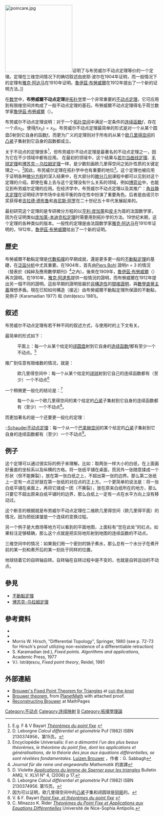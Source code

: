 [[Image:poincare.jpg|220px]]证明了与布劳威尔不动点定理等价的一个定理。定理在三维空间情况下的确切叙述由皮耶·波尔在1904年证明，而一般情况下的定理有[[雅克·阿达马|雅克·阿达马]]在1910年证明。[[魯伊茲·布勞威爾|魯伊茲·布勞威爾]]在1912年提出了一个新的证明方法。]]

在[[数学|数学]]中，'''布勞威爾不动点定理'''是[[拓扑学|拓扑学]]里一个非常重要的[[不动点定理|不动点定理]]，它可应用到有限维空间并构成了一般不动点定理的基石。布勞威爾不动点定理得名于荷兰数学家[[魯伊茲·布勞威爾|魯伊茲·布勞威爾]]（{{Lang-nl|L. E. J. Brouwer}}）。

布劳威尔不动点定理说明：对于一个[[拓扑空间|拓扑空间]]中满足一定条件的[[连续|连续]][[函数|函数]]<math>f</math>，存在一个点<math>x_0</math>，使得<math>f(x_0) = x_0</math>。布劳威尔不动点定理最简单的形式是对一个从某个圆盘<math>D</math>射到它自身的函数<math>f</math>。而更为广义的定理则对于所有的从某个[[欧几里得空间|欧几里得空间]]的[[凸集|凸]][[紧集|紧]]子集射到它自身的函数都成立。

关于不动点的定理很多<ref>E.g. F & V Bayart ''[http://www.bibmath.net/dico/index.php3?action=affiche&quoi=./p/pointfixe.html Théorèmes du point fixe] {{webarchive|url=https://web.archive.org/web/20081226200755/http://www.bibmath.net/dico/index.php3?action=affiche&quoi=.%2Fp%2Fpointfixe.html |date=2008-12-26 }}''</ref>，但布劳威尔不动点定理是最著名的不动点定理之一，因为它在不少领域中都有应用。
在最初的领域中，这个结果与[[若尔当曲线定理|若尔当曲线定理]]、[[毛球定理|毛球定理]]和[[博苏克－乌拉姆定理|博苏克－乌拉姆定理]]一样，是少数刻画欧几里得空间之拓扑性质的关键定理之一。<ref>D. Leborgne ''Calcul différentiel et géométrie'' Puf (1982) ISBN 2130374956，第15页。</ref>因此，布劳威尔定理在拓扑学中也有重要的地位<ref>Encyclopédie Universalis: ''Il en a démontré l'un des plus beaux théorèmes, le théorème du point fixe, dont les applications et généralisations, de la théorie des jeux aux équations différentielles, se sont révélées fondamentales.'' [http://www.universalis.fr/encyclopedie/T705705/BROUWER_L.htm Luizen Brouwer] {{Wayback|url=http://www.universalis.fr/encyclopedie/T705705/BROUWER_L.htm |date=20090829115347 }}，作者：G. Sabbagh</ref>。这个定理也被应用于证明各种[[微分方程|微分方程]]的深入结果中，在大部分的[[微分几何|微分几何]]课程中都可以见到对这个定理的介绍。即使在看上去与这个定理没有什么关系的领域，例如[[博弈论|博弈论]]中，也能见到布劳威尔定理的应用。在经济学中，布劳威尔不动点定理以及其推广：[[角谷静夫定理|角谷静夫定理]]在证明经济学市场中全局平衡的存在性中扮演了重要角色。后者是由诺贝尔奖获得者[[吉拉德·德布鲁|吉拉德·德布鲁]]和[[肯尼斯·约瑟夫·阿罗|肯尼斯·阿罗]]在二十世纪五十年代发展起来的。

最初研究这个定理的是专研微分方程的以[[亨利·庞加莱|亨利·庞加莱]]和[[艾米·皮卡|皮卡]]为首的法国数学家，因为在证明类似[[庞加莱-本迪克松定理|庞加莱-本迪克松定理]]时需要用到拓扑学的方法。19世纪末期，这个定理的各种类似的版本。一般性的定理是由法国数学家[[雅克·阿达马|雅克·阿达马]]在1910年证明的，1912年，[[魯伊茲·布勞威爾|魯伊茲·布勞威爾]]给出了一个新的证明。

== 歷史 ==
布勞威爾不動點定理是[[代數拓撲|代數拓撲]]的早期成就，還是更多更一般的[[不動點定理|不動點定理]]的基礎，在[[泛函分析|泛函分析]]中尤其重要。在1904年，首先由[[Piers_Bohl|Piers Bohl]] 證明''n'' = 3 的情況（發表於《純綷及應用數學期刊》<ref>''Journal für die reine und angewandte Mathematik'' 的直譯</ref>之內）。後來在1909年，[[魯伊茲·布勞威爾|魯伊茲·布勞威爾]]（{{Lang|en|L. E. J. Brouwer}}）再次證明。在1910年，[[雅克·阿達馬|雅克·阿達馬]]提供一般情況的證明，而布勞威爾在1912年提出另一個不同的證明。這些早期的證明皆屬於[[非構造性證明|非構造性]]的[[間接證明|間接證明]]，與[[數學直覺主義|數學直覺主義]]理想矛盾。現在已知如何構造（接近）由布勞威爾不動點定理所保證的不動點，見例子 (Karamadian 1977) 和 (Istrăţescu 1981)。

== 叙述 ==

布劳威尔不动点定理有若干种不同的叙述方式，与使用时的上下文有关。

最简单的形式如下：

:平面上：每一个从某个给定的[[闭集|闭]][[圆|圆盘]]射到它自身的[[连续函数|连续函数]]<math>f</math>都有至少一个不动点。<ref>D. Violette ''[http://newton.mat.ulaval.ca/amq/bulletins/dec06/sperner.pdf Applications du lemme de Sperner pour les triangles] {{webarchive|url=https://web.archive.org/web/20110608214059/http://newton.mat.ulaval.ca/amq/bulletins/dec06/sperner.pdf |date=2011-06-08 }}'' Bulletin AMQ, V. XLVI N° 4, (2006) p 17.</ref>

推广到任意有限维数的情况，就是：

:欧几里得空间中：每一个从某个给定的[[闭集|闭]][[球|球]]射到它自己的连续函数都有（至少）一个不动点<ref>D. Leborgne ''Calcul différentiel et géométrie'' Puf (1982) ISBN 2130374956. 第15页。</ref>

一个稍微更一般化的结论是：<ref>因为可以证明，欧几里得空间中的[[凸集|凸]][[紧集|紧]]子集和闭圆球是[[同胚|同胚]]的。</ref>

:每一个从一个欧几里得空间的某个给定的[[凸集|凸]][[紧集|紧]]子集射到它自身的连续函数都有（至少）一个不动点<ref>V. & F. Bayart ''[http://www.bibmath.net/dico/index.php3?action=affiche&quoi=./p/pointfixe.html Point fixe, et théorèmes du point fixe ] {{webarchive|url=https://web.archive.org/web/20081226200755/http://www.bibmath.net/dico/index.php3?action=affiche&quoi=.%2Fp%2Fpointfixe.html |date=2008-12-26 }}''</ref>。

而更加著名的是一个还要更一般化的定理：

:;[[Schauder不动点定理|Schauder不动点定理]]：每一个从一个[[巴拿赫空间|巴拿赫空间]]的某个给定的[[凸集|凸]][[紧集|紧]]子集射到它自身的连续函数都有（至少）一个不动点<ref>C. Minazzo K. Rider ''[http://math1.unice.fr/~eaubry/Enseignement/M1/memoire.pdf Théorèmes du Point Fixe et Applications aux Equations Différentielles] {{Wayback|url=http://math1.unice.fr/~eaubry/Enseignement/M1/memoire.pdf |date=20180404001651 }}'' Université de Nice-Sophia Antipolis.</ref>。
== 例子 ==

这个定理可以通过很实际的例子来理解。比如：取两张一样大小的白纸，在上面画好垂直的坐标系以及纵横的方格。将一张纸平铺在桌面，而另外一张随意揉成一个形状（但不能撕裂），放在第一张白纸之上，不超出第一张的边界。那么第二张纸上一定有一点正好就在第一张纸的对应点的正上方。一个更简单的说法是：将一张白纸平铺在桌面上，再将它揉成一团（不撕裂），放在原来白纸所在的地方，那么只要它不超出原来白纸平铺时的边界，那么白纸上一定有一点在水平方向上没有移动过。

这个断言的根据就是布劳威尔不动点定理在二维欧几里得空间（欧几里得平面）的情况，因为把纸揉皱是一个连续的变换过程。

另一个例子是大商场等地方可以看到的平面地图，上面标有“您在此处”的红点。如果标注足够精确，那么这个点就是把实际地形射到地图的连续函数的不动点。

三维空间中的情况：如果我们用一个密封的锅子煮水，那么总有一个水分子在煮开前的某一刻和煮开后的某一刻处于同样的位置。{{可疑}}

地球绕着它的自转轴自转。自转轴在自转过程中是不变的，也就是自转运动的不动点。

==參見==
* [[不動點定理|不動點定理]]
* [[博苏克-乌拉姆定理|博苏克-乌拉姆定理]]

==參考資料==
<references/>
* {{springer | title=Brouwer theorem | id=B/b017670 | last=Sobolev | first=V. I. | author-link=<!--Vladimir Ivanovich Sobolev-->}}
* {{cite journal|author=Gale, D. |year=1979|title=The Game of Hex and Brouwer Fixed-Point Theorem |url=https://archive.org/details/sim_american-mathematical-monthly_1979-11_86_9/page/n95 | journal=The American Mathematical Monthly | volume=86 | pages=818–827|doi=10.2307/2320146}}
* Morris W. Hirsch, "Differential Topology",  Springer, 1980 (see p. 72-73 for Hirsch's proof utilizing non-existence of a differentiable retraction)
* S. Karamadian (ed.), ''Fixed points. Algorithms and applications'', Academic Press, 1977
* V.I. Istrăţescu, ''Fixed point theory'', Reidel, 1981

==外部連結==
* [http://www.cut-the-knot.org/do_you_know/poincare.shtml#brouwertheorem Brouwer's Fixed Point Theorem for Triangles] {{Wayback|url=http://www.cut-the-knot.org/do_you_know/poincare.shtml#brouwertheorem |date=20210101141437 }} at [[cut-the-knot|cut-the-knot]]
* [https://web.archive.org/web/20070319191655/http://planetmath.org/encyclopedia/BrouwerFixedPointTheorem.html Brouwer theorem], from [[PlanetMath|PlanetMath]] with attached proof.
* [http://www.mathpages.com/home/kmath262/kmath262.htm Reconstructing Brouwer] at MathPages

[[Category:不动点|Category:不动点]]
[[Category:连续映射|Category:连续映射]]
[[Category:数学定理|B]]
[[Category:拓撲學理論|Category:拓撲學理論]]